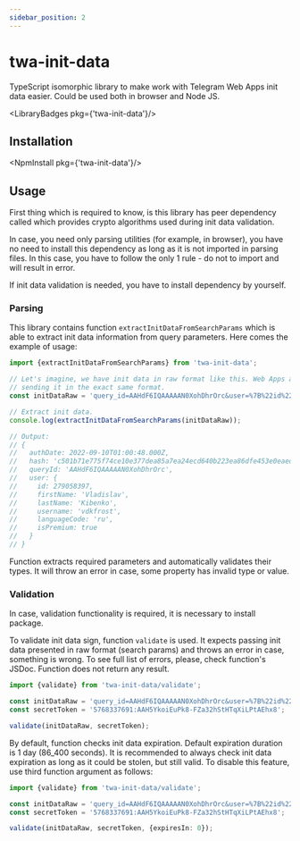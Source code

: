 ```yaml
---
sidebar_position: 2
---
```


# twa-init-data

TypeScript isomorphic library to make work with Telegram Web Apps init data
easier. Could be used both in browser and Node JS.

<LibraryBadges pkg={'twa-init-data'}/>

## Installation

<NpmInstall pkg={'twa-init-data'}/>

## Usage

<p>
  First thing which is required to know, is this library has peer dependency
  called <NpmLink pkg={'crypto-js'}/> which provides
  crypto algorithms used during init data validation.
</p>

<p>
  In case, you need only parsing utilities (for example, in browser),
  you have no need to install this dependency as long as it is not imported
  in parsing files. In this case, you have to follow the only 1 rule - do not
  to <NpmLink pkg={'crypto-js'}/> import and will result in error.
</p>

<p>
  If init data validation is needed, you have to
  install <NpmLink pkg={'crypto-js'}/> dependency by yourself.
</p>

### Parsing

This library contains function `extractInitDataFromSearchParams` which is
able to extract init data information from query parameters. Here comes the
example of usage:

```typescript
import {extractInitDataFromSearchParams} from 'twa-init-data';

// Let's imagine, we have init data in raw format like this. Web Apps are
// sending it in the exact same format.
const initDataRaw = 'query_id=AAHdF6IQAAAAAN0XohDhrOrc&user=%7B%22id%22%3A279058397%2C%22first_name%22%3A%22Vladislav%22%2C%22last_name%22%3A%22Kibenko%22%2C%22username%22%3A%22vdkfrost%22%2C%22language_code%22%3A%22ru%22%2C%22is_premium%22%3Atrue%7D&auth_date=1662771648&hash=c501b71e775f74ce10e377dea85a7ea24ecd640b223ea86dfe453e0eaed2e2b2';

// Extract init data.
console.log(extractInitDataFromSearchParams(initDataRaw));

// Output:
// {
//   authDate: 2022-09-10T01:00:48.000Z,
//   hash: 'c501b71e775f74ce10e377dea85a7ea24ecd640b223ea86dfe453e0eaed2e2b2',
//   queryId: 'AAHdF6IQAAAAAN0XohDhrOrc',
//   user: {
//     id: 279058397,
//     firstName: 'Vladislav',
//     lastName: 'Kibenko',
//     username: 'vdkfrost',
//     languageCode: 'ru',
//     isPremium: true
//   }
// }
```

Function extracts required parameters and automatically validates their types.
It will throw an error in case, some property has invalid type or value.

### Validation

<p>
  In case, validation functionality is required, it is necessary to install
  <NpmLink pkg={'crypto-js'}/> package.
</p>

To validate init data sign, function `validate` is used. It expects passing init
data presented in raw format (search params) and throws an error in case,
something is wrong. To see full list of errors, please, check function's JSDoc.
Function does not return any result.

```typescript
import {validate} from 'twa-init-data/validate';

const initDataRaw = 'query_id=AAHdF6IQAAAAAN0XohDhrOrc&user=%7B%22id%22%3A279058397%2C%22first_name%22%3A%22Vladislav%22%2C%22last_name%22%3A%22Kibenko%22%2C%22username%22%3A%22vdkfrost%22%2C%22language_code%22%3A%22ru%22%2C%22is_premium%22%3Atrue%7D&auth_date=1662771648&hash=c501b71e775f74ce10e377dea85a7ea24ecd640b223ea86dfe453e0eaed2e2b2';
const secretToken = '5768337691:AAH5YkoiEuPk8-FZa32hStHTqXiLPtAEhx8';

validate(initDataRaw, secretToken);
```

By default, function checks init data expiration. Default expiration duration
is 1 day (86_400 seconds). It is recommended to always check init data
expiration as long as it could be stolen, but still valid. To disable this
feature, use third function argument as follows:

```typescript
import {validate} from 'twa-init-data/validate';

const initDataRaw = 'query_id=AAHdF6IQAAAAAN0XohDhrOrc&user=%7B%22id%22%3A279058397%2C%22first_name%22%3A%22Vladislav%22%2C%22last_name%22%3A%22Kibenko%22%2C%22username%22%3A%22vdkfrost%22%2C%22language_code%22%3A%22ru%22%2C%22is_premium%22%3Atrue%7D&auth_date=1662771648&hash=c501b71e775f74ce10e377dea85a7ea24ecd640b223ea86dfe453e0eaed2e2b2';
const secretToken = '5768337691:AAH5YkoiEuPk8-FZa32hStHTqXiLPtAEhx8';

validate(initDataRaw, secretToken, {expiresIn: 0});
```
